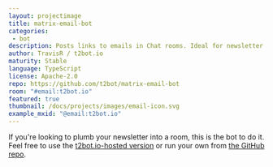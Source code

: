 ```yaml
---
layout: projectimage
title: matrix-email-bot
categories:
 - bot
description: Posts links to emails in Chat rooms. Ideal for newsletter distribution.
author: TravisR / t2bot.io
maturity: Stable
language: TypeScript
license: Apache-2.0
repo: https://github.com/t2bot/matrix-email-bot
room: "#email:t2bot.io"
featured: true
thumbnail: /docs/projects/images/email-icon.svg
example_mxid: "@email:t2bot.io"
---
```


If you're looking to plumb your newsletter into a room, this is the bot to do it. Feel free to use the [t2bot.io-hosted version](https://t2bot.io/emailbot) or run your own from [the GitHub repo](https://github.com/t2bot/matrix-email-bot).
